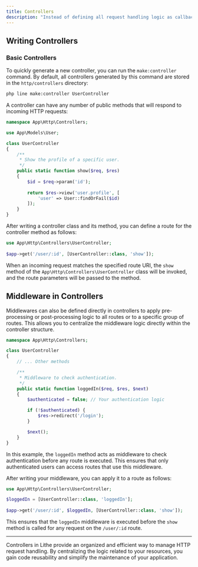 ```yaml
---
title: Controllers  
description: "Instead of defining all request handling logic as callback functions in routes, you might prefer to organize this behavior using 'controller' classes. Controllers can group the logic for handling related requests into a single class."  
---
```


## Writing Controllers

### Basic Controllers

To quickly generate a new controller, you can run the `make:controller` command. By default, all controllers generated by this command are stored in the `http/controllers` directory:

```bash
php line make:controller UserController
```

A controller can have any number of public methods that will respond to incoming HTTP requests:

```php
namespace App\Http\Controllers;

use App\Models\User;

class UserController
{
    /**
     * Show the profile of a specific user.
     */
    public static function show($req, $res)
    {
        $id = $req->param('id');
        
        return $res->view('user.profile', [
            'user' => User::findOrFail($id)
        ]);
    }
}
```

After writing a controller class and its method, you can define a route for the controller method as follows:

```php
use App\Http\Controllers\UserController;
 
$app->get('/user/:id', [UserController::class, 'show']);
```

When an incoming request matches the specified route URI, the `show` method of the `App\Http\Controllers\UserController` class will be invoked, and the route parameters will be passed to the method.

## Middleware in Controllers

Middlewares can also be defined directly in controllers to apply pre-processing or post-processing logic to all routes or to a specific group of routes. This allows you to centralize the middleware logic directly within the controller structure.

```php
namespace App\Http\Controllers;

class UserController
{
    // ... Other methods

    /**
     * Middleware to check authentication.
     */
    public static function loggedIn($req, $res, $next)
    {
        $authenticated = false; // Your authentication logic

        if (!$authenticated) {
            $res->redirect('/login');
        }

        $next();
    }
}
```

In this example, the `loggedIn` method acts as middleware to check authentication before any route is executed. This ensures that only authenticated users can access routes that use this middleware.

After writing your middleware, you can apply it to a route as follows:

```php
use App\Http\Controllers\UserController;

$loggedIn = [UserController::class, 'loggedIn'];
 
$app->get('/user/:id', $loggedIn, [UserController::class, 'show']);
```

This ensures that the `loggedIn` middleware is executed before the `show` method is called for any request on the `/user/:id` route.

---

Controllers in Lithe provide an organized and efficient way to manage HTTP request handling. By centralizing the logic related to your resources, you gain code reusability and simplify the maintenance of your application.
